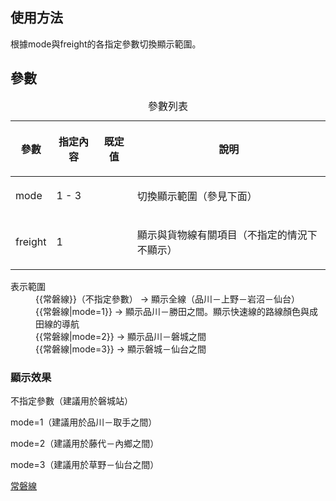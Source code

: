 <noinclude>{{Documentation subpage|種類=[[Help:模板|模板]]}}</noinclude>
== 使用方法 ==
根據mode與freight的各指定參數切換顯示範圍。

== 參數 ==
{| class="wikitable" border="1"
|+ 參數列表
! 參數 !! 指定內容 !! 既定值 !! 說明
|-
! mode
| 1 - 3 || &nbsp; || 切換顯示範圍（參見下面）
|-
! freight
| 1 || &nbsp; || 顯示與貨物線有關項目（不指定的情況下不顯示）
|}

; 表示範圍
: <nowiki>{{常磐線}}</nowiki>（不指定參數） → 顯示全線（品川－上野－岩沼－仙台）
: <nowiki>{{常磐線|mode=1}}</nowiki> → 顯示品川－勝田之間。顯示快速線的路線顏色與成田線的導航
: <nowiki>{{常磐線|mode=2}}</nowiki> → 顯示品川－磐城之間
: <nowiki>{{常磐線|mode=3}}</nowiki> → 顯示磐城－仙台之間

=== 顯示效果 ===
不指定參數（建議用於磐城站）
{{常磐線}}

mode=1（建議用於品川－取手之間）
{{常磐線|mode=1}}

mode=2（建議用於藤代－內鄉之間）
{{常磐線|mode=2}}

mode=3（建議用於草野－仙台之間）
{{常磐線|mode=3}}
<includeonly>[[Category:東日本旅客鐵道路線模板|常磐線]]</includeonly>